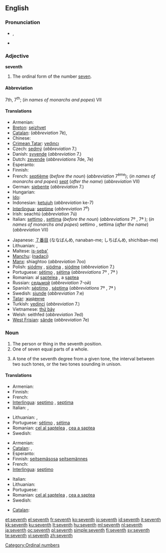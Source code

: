 {{wikipedia}}
==English==
{{ordinalbox|en|6th|7th|8th|sixth|eighth|card=seven}}

===Pronunciation===
* {{a|UK|US}} {{IPA|/sɛv.nθ/}}, {{SAMPA|/sEv.nT/}}
* {{audio|en-us-seventh.ogg|Audio (US)}}

===Adjective===
'''seventh'''

# The ordinal form of the number [[seven]].

====Abbreviation====
7th, 7<sup>th</sup>; (''in names of monarchs and popes'') VII

====Translations====
{{trans-top|ordinal form of the number seven}}
* Armenian: {{t-|hy|յոթերորդ|tr=yot'erord}}
* [[Breton]]: [[seizhvet]]
* [[Catalan]]: {{t-|ca|setè|m}} (''abbreviation'' 7è), {{t-|ca|sèptim|m}}
* Chinese: {{t|cmn|第七|tr=dìqī|sc=Hani}}
* [[Crimean Tatar]]: [[yedıncı]]
* Czech: [[sedmý]] (''abbreviation'' 7.)
* Danish: [[syvende]] (''abbreviation'' 7.)
* Dutch: [[zevende]] (''abbreviations'' 7de, 7e)
* Esperanto: {{t-|eo|sepa|xs=Esperanto}}
* Finnish: {{t+|fi|seitsemäs}}
* French: [[septième]] (''before the noun'') (''abbreviation'' 7<sup>ème</sup>); (''in names of monarchs and popes'') [[sept]] (''after the name'') (''abbreviation'' VII)
* German: [[siebente]] (''abbreviation'' 7.)
* Hungarian: {{t+|hu|hetedik}}
* [[Ido]]: {{t+|io|sepesma|xs=Ido}}
* Indonesian: [[ketujuh]] (''abbreviation'' ke-7)
* [[Interlingua]]: [[septime]] (''abbreviation'' 7<sup>e</sup>)
* Irish: seachtú (''abbreviation'' 7ú)
* Italian: [[settimo]] {{m}}, [[settima]] {{f}} (''before the noun'') (''abbreviations'' 7º {{m}}, 7ª {{f}}); (''in names of monarchs and popes'') settimo {{m}}, settima {{f}} (''after the name'') (''abbreviation'' VII)
{{trans-mid}}
* Japanese: [[７番目]] (ななばんめ, nanaban-me; しちばんめ, shichiban-me)
* Lithuanian: {{t+|lt|septintas|m|xs=Lithuanian}}, {{t+|lt|septinta|f|xs=Lithuanian}}
* Maltese: [[is-seba']]
* [[Manchu]]: ([[nadaci]])
* [[Manx]]: shiaghtoo (''abbreviation'' 7oo)
* Polish: [[siódmy]] {{m}}, [[siódma]] {{f}}, [[siódme]] {{n}} (''abbreviation'' 7.)
* Portuguese: [[sétimo]] {{m}}, [[sétima]] {{f}} (''abbreviations'' 7º {{m}}, 7ª {{f}})
* Romanian: al [[şaptelea]] {{m}}, a [[şaptea]] {{f}}
* Russian: [[седьмой]] (''abbreviation'' 7-ой)
* Spanish: [[séptimo]] {{m}}, [[séptima]] {{f}} (''abbreviations'' 7º {{m}}, 7ª {{f}})
* Swedish: [[sjunde]] (''abbreviation'' 7:e)
* [[Tatar]]: [[җиденче]]
* Turkish: [[yedinci]] (''abbreviation'' 7.)
* Vietnamese: [[thứ bảy]]
* Welsh: seithfed (''abbreviation'' 7ed)
* [[West Frisian]]: [[sânde]] (''abbreviation'' 7e)
{{trans-bottom}}

===Noun===
{{en-noun}}

# The person or thing in the seventh position.
# One of seven equal parts of a whole.
# {{music}} A tone of the seventh degree from a given tone, the interval between two such tones, or the two tones sounding in unison. 

====Translations====
{{trans-top|something in the seventh position}}
* Armenian: {{t-|hy|յոթերորդ|tr=yot'erord}}
* Finnish: {{t+|fi|seitsemäs}}
* French: {{t+|fr|septième|m|f}}
* [[Interlingua]]: [[septimo]] {{m}}, [[septima]] {{f}}
* Italian: {{t+|it|settimo|m}}, {{t-|it|settima|f}}
{{trans-mid}}
* Lithuanian: {{t+|lt|septintas|m|xs=Lithuanian}}, {{t+|lt|septinta|f|xs=Lithuanian}}
* Portuguese: [[sétimo]] {{m}}, [[sétima]] {{f}}
* Romanian: [[cel al şaptelea]] {{m}}, [[cea a şaptea]] {{f}}
* Swedish: {{t+|sv|sjua|c}}
{{trans-bottom}}

{{trans-top|one of seven equal parts of a whole}}
* Armenian: {{t-|hy|յոթերորդ|tr=yot'erord}}
* [[Catalan]]: {{t-|ca|setè|m}}, {{t-|ca|sèptim|m}}
* Esperanto: {{t-|eo|sepono|xs=Esperanto}}
* Finnish: [[seitsemäsosa]] [[seitsemännes]]
* French: {{t+|fr|septième|m}}
* [[Interlingua]]: [[septimo]]
{{trans-mid}}
* Italian: {{t+|it|settimo|m}}
* Lithuanian: {{t+|lt|septintadalis|m|xs=Lithuanian}}
* Portuguese: {{t+|pt|sétimo|m}}
* Romanian: [[cel al şaptelea]] {{m}}, [[cea a şaptea]] {{f}}
* Swedish: {{t+|sv|sjundedel|c}}
{{trans-bottom}}

{{trans-top|musical interval}}
* [[Catalan]]: {{t-|ca|sèptima|f}}
{{trans-mid}}
{{trans-bottom}}

[[Category:Ordinal numbers]]

[[et:seventh]]
[[el:seventh]]
[[fr:seventh]]
[[ko:seventh]]
[[io:seventh]]
[[id:seventh]]
[[it:seventh]]
[[kk:seventh]]
[[ku:seventh]]
[[lt:seventh]]
[[hu:seventh]]
[[ml:seventh]]
[[nl:seventh]]
[[ja:seventh]]
[[oc:seventh]]
[[pl:seventh]]
[[simple:seventh]]
[[fi:seventh]]
[[sv:seventh]]
[[te:seventh]]
[[vi:seventh]]
[[zh:seventh]]